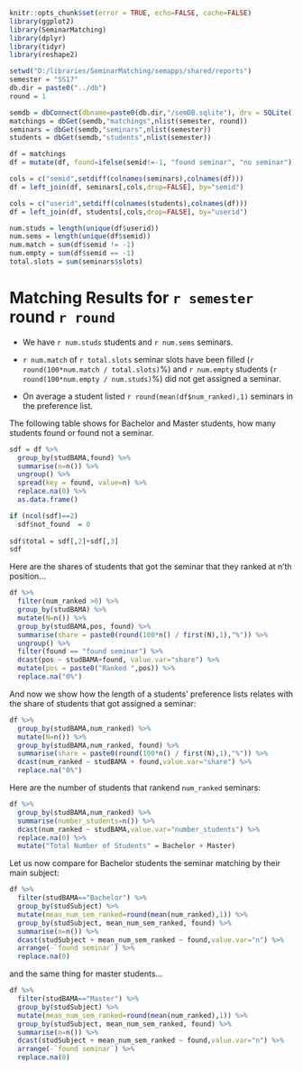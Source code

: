 
```r
knitr::opts_chunk$set(error = TRUE, echo=FALSE, cache=FALSE)
library(ggplot2)
library(SeminarMatching)
library(dplyr)
library(tidyr)
library(reshape2)
```

```r
setwd("D:/libraries/SeminarMatching/semapps/shared/reports")
semester = "SS17"
db.dir = paste0("../db")
round = 1

semdb = dbConnect(dbname=paste0(db.dir,"/semDB.sqlite"), drv = SQLite())
matchings = dbGet(semdb,"matchings",nlist(semester, round))
seminars = dbGet(semdb,"seminars",nlist(semester))
students = dbGet(semdb,"students",nlist(semester))

```

```r
df = matchings
df = mutate(df, found=ifelse(semid!=-1, "found seminar", "no seminar"))

cols = c("semid",setdiff(colnames(seminars),colnames(df)))
df = left_join(df, seminars[,cols,drop=FALSE], by="semid")

cols = c("userid",setdiff(colnames(students),colnames(df)))
df = left_join(df, students[,cols,drop=FALSE], by="userid")

num.studs = length(unique(df$userid))
num.sems = length(unique(df$semid))
num.match = sum(df$semid != -1)
num.empty = sum(df$semid == -1)
total.slots = sum(seminars$slots)
```

# Matching Results for `r semester` round `r round`

- We have `r num.studs` students and `r num.sems` seminars.

- `r num.match` of `r total.slots` seminar slots have been filled (`r round(100*num.match / total.slots)`%) and `r num.empty` students (`r round(100*num.empty / num.studs)`%) did not get assigned a seminar.

- On average a student listed `r round(mean(df$num_ranked),1)` seminars in the preference list.

The following table shows for Bachelor and Master students, how many students found or found not a seminar.
```r
sdf = df %>%
  group_by(studBAMA,found) %>% 
  summarise(n=n()) %>%
  ungroup() %>%
  spread(key = found, value=n) %>%
  replace.na(0) %>%
  as.data.frame()

if (ncol(sdf)==2)
  sdf$not_found  = 0
  
sdf$total = sdf[,2]+sdf[,3]
sdf
```

Here are the shares of students that got the seminar that they ranked at n'th position... 
```r
df %>%
  filter(num_ranked >0) %>%
  group_by(studBAMA) %>%
  mutate(N=n()) %>%
  group_by(studBAMA,pos, found) %>% 
  summarise(share = paste0(round(100*n() / first(N),1),"%")) %>%
  ungroup() %>%
  filter(found == "found seminar") %>%
  dcast(pos ~ studBAMA+found, value.var="share") %>%
  mutate(pos = paste0("Ranked ",pos)) %>%
  replace.na("0%")
```

And now we show how the length of a students' preference lists relates with the share of students that got assigned a seminar:
```r
df %>% 
  group_by(studBAMA,num_ranked) %>% 
  mutate(N=n()) %>%
  group_by(studBAMA,num_ranked, found) %>% 
  summarise(share = paste0(round(100*n() / first(N),1),"%")) %>%
  dcast(num_ranked ~ studBAMA + found,value.var="share") %>%
  replace.na("0%")
```

Here are the number of students that rankend `num_ranked` seminars:
```r
df %>% 
  group_by(studBAMA,num_ranked) %>% 
  summarise(number_students=n()) %>%
  dcast(num_ranked ~ studBAMA,value.var="number_students") %>%
  replace.na(0) %>%
  mutate("Total Number of Students" = Bachelor + Master)
```


Let us now compare for Bachelor students the seminar matching by their main subject:

```r
df %>% 
  filter(studBAMA=="Bachelor") %>% 
  group_by(studSubject) %>%
  mutate(mean_num_sem_ranked=round(mean(num_ranked),1)) %>%
  group_by(studSubject, mean_num_sem_ranked, found) %>% 
  summarise(n=n()) %>%
  dcast(studSubject + mean_num_sem_ranked ~ found,value.var="n") %>%
  arrange(-`found seminar`) %>%
  replace.na(0)
```

and the same thing for master students...
```r
df %>% 
  filter(studBAMA=="Master") %>% 
  group_by(studSubject) %>%
  mutate(mean_num_sem_ranked=round(mean(num_ranked),1)) %>%
  group_by(studSubject, mean_num_sem_ranked, found) %>% 
  summarise(n=n()) %>%
  dcast(studSubject + mean_num_sem_ranked ~ found,value.var="n") %>%
  arrange(-`found seminar`) %>%
  replace.na(0)
```

